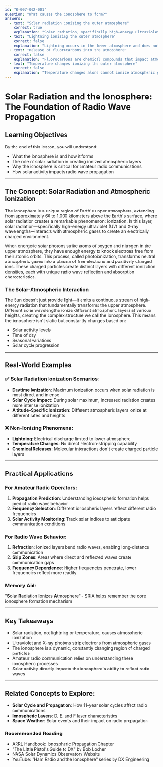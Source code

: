 ```yaml
---
id: "B-007-002-001"
question: "What causes the ionosphere to form?"
answers:
  - text: "Solar radiation ionizing the outer atmosphere"
    correct: true
    explanation: "Solar radiation, specifically high-energy ultraviolet and X-ray wavelengths from the Sun, directly causes ionization of gases in the upper atmosphere. These energetic photons knock electrons free from atoms in the upper atmosphere (primarily oxygen and nitrogen), creating charged particles that form the ionosphere. This process is continuous and varies in intensity based on solar activity and time of day."
  - text: "Lightning ionizing the outer atmosphere"
    correct: false
    explanation: "Lightning occurs in the lower atmosphere and does not have a significant direct impact on ionosphere formation. While lightning is an electrical phenomenon, it operates at much lower altitudes and does not have the sustained, widespread ionizing effect of solar radiation on the upper atmospheric layers."
  - text: "Release of fluorocarbons into the atmosphere"
    correct: false
    explanation: "Fluorocarbons are chemical compounds that impact atmospheric chemistry and contribute to ozone depletion, but they do not cause ionization of the upper atmosphere. Their molecular structure does not interact with atmospheric gases in a way that would create the charged particle layers characteristic of the ionosphere."
  - text: "Temperature changes ionizing the outer atmosphere"
    correct: false
    explanation: "Temperature changes alone cannot ionize atmospheric gases. Ionization requires the transfer of sufficient energy to strip electrons from atoms, which is accomplished by high-energy radiation, not temperature fluctuations. While temperature can affect atmospheric conditions, it does not directly cause the charged particle formation seen in the ionosphere."
---
```


# Solar Radiation and the Ionosphere: The Foundation of Radio Wave Propagation

## Learning Objectives
By the end of this lesson, you will understand:
- What the ionosphere is and how it forms
- The role of solar radiation in creating ionized atmospheric layers
- Why the ionosphere is critical for amateur radio communications
- How solar activity impacts radio wave propagation

---

## The Concept: Solar Radiation and Atmospheric Ionization

The ionosphere is a unique region of Earth's upper atmosphere, extending from approximately 60 to 1,000 kilometers above the Earth's surface, where solar radiation creates a remarkable phenomenon: ionization. In this layer, solar radiation—specifically high-energy ultraviolet (UV) and X-ray wavelengths—interacts with atmospheric gases to create an electrically charged environment.

When energetic solar photons strike atoms of oxygen and nitrogen in the upper atmosphere, they have enough energy to knock electrons free from their atomic orbits. This process, called photoionization, transforms neutral atmospheric gases into a plasma of free electrons and positively charged ions. These charged particles create distinct layers with different ionization densities, each with unique radio wave reflection and absorption characteristics.

### The Solar-Atmospheric Interaction

The Sun doesn't just provide light—it emits a continuous stream of high-energy radiation that fundamentally transforms the upper atmosphere. Different solar wavelengths ionize different atmospheric layers at various heights, creating the complex structure we call the ionosphere. This means the ionosphere isn't static but constantly changes based on:
- Solar activity levels
- Time of day
- Seasonal variations
- Solar cycle progression

---

## Real-World Examples

### ✅ Solar Radiation Ionization Scenarios:
- **Daytime Ionization**: Maximum ionization occurs when solar radiation is most direct and intense
- **Solar Cycle Impact**: During solar maximum, increased radiation creates more intense ionization
- **Altitude-Specific Ionization**: Different atmospheric layers ionize at different rates and heights

### ❌ Non-Ionizing Phenomena:
- **Lightning**: Electrical discharge limited to lower atmosphere
- **Temperature Changes**: No direct electron-stripping capability
- **Chemical Releases**: Molecular interactions don't create charged particle layers

---

## Practical Applications

### For Amateur Radio Operators:
1. **Propagation Prediction**: Understanding ionospheric formation helps predict radio wave behavior
2. **Frequency Selection**: Different ionospheric layers reflect different radio frequencies
3. **Solar Activity Monitoring**: Track solar indices to anticipate communication conditions

### For Radio Wave Behavior:
1. **Refraction**: Ionized layers bend radio waves, enabling long-distance communication
2. **Skip Zones**: Areas where direct and reflected waves create communication gaps
3. **Frequency Dependence**: Higher frequencies penetrate, lower frequencies reflect more readily

### Memory Aid:
"**S**olar **R**adiation **I**onizes **A**tmosphere" - SRIA helps remember the core ionosphere formation mechanism

---

## Key Takeaways

- Solar radiation, not lightning or temperature, causes atmospheric ionization
- Ultraviolet and X-ray photons strip electrons from atmospheric gases
- The ionosphere is a dynamic, constantly changing region of charged particles
- Amateur radio communication relies on understanding these ionospheric processes
- Solar activity directly impacts the ionosphere's ability to reflect radio waves

---

## Related Concepts to Explore:
- **Solar Cycle and Propagation**: How 11-year solar cycles affect radio communications
- **Ionospheric Layers**: D, E, and F layer characteristics
- **Space Weather**: Solar events and their impact on radio propagation

### Recommended Reading
- ARRL Handbook: Ionospheric Propagation Chapter
- "The Little Pistol's Guide to DX" by Bob Locher
- NASA Solar Dynamics Observatory Website
- YouTube: "Ham Radio and the Ionosphere" series by DX Engineering